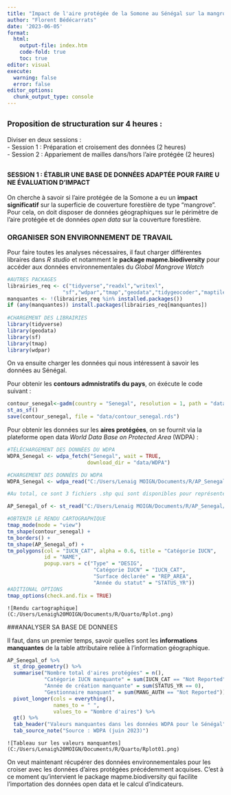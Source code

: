 ```yaml
---
title: "Impact de l'aire protégée de la Somone au Sénégal sur la mangrove"
author: "Florent Bédécarrats"
date: '2023-06-05'
format:
  html:
    output-file: index.htm
    code-fold: true
    toc: true
editor: visual
execute:
  warning: false
  error: false
editor_options: 
  chunk_output_type: console
---
```


## ~Proposition de structuration sur 4 heures :~

Diviser en deux sessions :<br/> - Session 1 : Préparation et croisement des données (2 heures) <br/> - Session 2 : Appariement de mailles dans/hors l'aire protégée (2 heures) <br/>

## ^~SESSION 1 : ÉTABLIR UNE BASE DE DONNÉES ADAPTÉE POUR FAIRE UNE ÉVALUATION D'IMPACT~^

On cherche à savoir si l'aire protégée de la Somone a eu un **impact significatif** sur la superficie de couverture forestière de type "mangrove". Pour cela, on doit disposer de données géographiques sur le périmètre de l'aire protégée et de données *open data* sur la couverture forestière.

### ORGANISER SON ENVIRONNEMENT DE TRAVAIL

Pour faire toutes les analyses nécessaires, il faut charger différentes libraires dans *R studio* et notamment le **package mapme.biodiversity** pour accéder aux données environnementales du *Global Mangrove Watch*

```r

#AUTRES PACKAGES
librairies_req <- c("tidyverse","readxl","writexl",                   
                  "sf","wdpar","tmap","geodata","tidygeocoder","maptiles", "mapme.biodiversity")
manquantes <- !(librairies_req %in% installed.packages())
if (any(manquantes)) install.packages(librairies_req[manquantes])
  
#CHARGEMENT DES LIBRAIRIES
library(tidyverse)
library(geodata)
library(sf)
library(tmap)
library(wdpar)

```

On va ensuite charger les données qui nous intéressent à savoir les données au Sénégal.

Pour obtenir les **contours admnistratifs du pays**, on éxécute le code suivant : <br/>

```r
contour_senegal<-gadm(country = "Senegal", resolution = 1, path = "data/GADM") %>%
st_as_sf()
save(contour_senegal, file = "data/contour_senegal.rds")
```

Pour obtenir les données sur les **aires protégées**, on se fournit via la plateforme open data *World Data Base on Protected Area* (WDPA) :

```r
#TÉLÉCHARGEMENT DES DONNÉES DU WDPA 
WDPA_Senegal <- wdpa_fetch("Senegal", wait = TRUE, 
                          download_dir = "data/WDPA")

#CHARGEMENT DES DONNÉES DU WDPA
WDPA_Senegal <- wdpa_read("C:/Users/Lenaig MOIGN/Documents/R/AP_Senegal/data/WDPA/WDPA_Jun2023_SEN-shapefile.zip")

#Au total, ce sont 3 fichiers .shp qui sont disponibles pour représenter l'ensemble des aires protégées au Sénégal. Il faut ouvrir qGIS, faire une fusion des trois couches shapefiles et l'enregistrer sous un nouveau nom, en l'occurence : AP_Senegal_of

AP_Senegal_of <- st_read("C:/Users/Lenaig MOIGN/Documents/R/AP_Senegal/AP_Senegal/AP_Senegal_of.shp")

#OBTENIR LE RENDU CARTOGRAPHIQUE
tmap_mode(mode = "view")
tm_shape(contour_senegal) +
tm_borders() + 
tm_shape(AP_Senegal_of) + 
tm_polygons(col = "IUCN_CAT", alpha = 0.6, title = "Catégorie IUCN",
            id = "NAME", 
            popup.vars = c("Type" = "DESIG", 
                            "Catégorie IUCN" = "IUCN_CAT",
                            "Surface déclarée" = "REP_AREA",
                            "Année du statut" = "STATUS_YR"))
#ADITIONAL OPTIONS 
tmap_options(check.and.fix = TRUE)
```

`![Rendu cartographique](C:/Users/Lenaig%20MOIGN/Documents/R/Quarto/Rplot.png)`

###ANALYSER SA BASE DE DONNEES

Il faut, dans un premier temps, savoir quelles sont les **informations manquantes** de la table attributaire reliée à l'information géographique.

```r
AP_Senegal_of %>%
  st_drop_geometry() %>%
  summarise("Nombre total d'aires protégées" = n(),
            "Catégorie IUCN manquante" = sum(IUCN_CAT == "Not Reported"),
            "Année de création manquante" = sum(STATUS_YR == 0),
            "Gestionnaire manquant" = sum(MANG_AUTH == "Not Reported")) %>%
  pivot_longer(cols = everything(),
               names_to = " ",
               values_to = "Nombre d'aires") %>%
  gt() %>%
  tab_header("Valeurs manquantes dans les données WDPA pour le Sénégal") %>%
  tab_source_note("Source : WDPA (juin 2023)")
```

`![Tableau sur les valeurs manquantes](C:/Users/Lenaig%20MOIGN/Documents/R/Quarto/Rplot01.png)`

On veut maintenant récupérer des données environnementales pour les croiser avec les données d'aires protégées précédemment acquises. C'est à ce moment qu'intervient le package mapme.biodiversity qui facilite l'importation des données open data et le calcul d'indicateurs.
